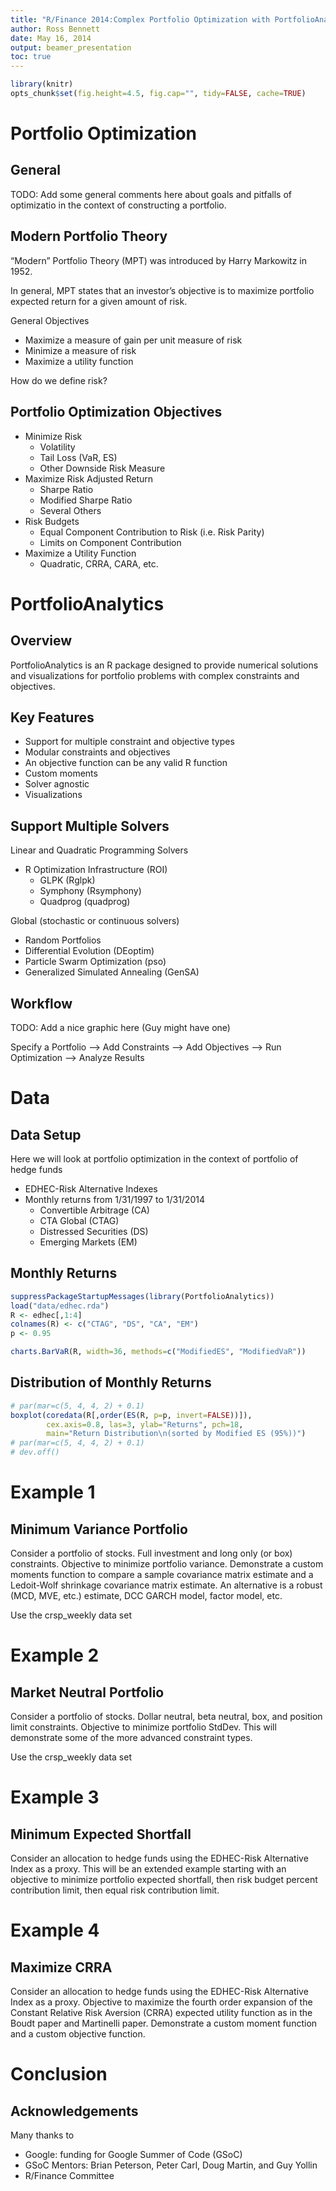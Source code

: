 ```yaml
---
title: "R/Finance 2014:Complex Portfolio Optimization with PortfolioAnalytics"
author: Ross Bennett
date: May 16, 2014
output: beamer_presentation
toc: true
---
```


```r
library(knitr)
opts_chunk$set(fig.height=4.5, fig.cap="", tidy=FALSE, cache=TRUE)
```


# Portfolio Optimization

## General
TODO: Add some general comments here about goals and pitfalls of optimizatio in the context of constructing a portfolio.

## Modern Portfolio Theory
"Modern" Portfolio Theory (MPT) was introduced by Harry Markowitz in 1952.

In general, MPT states that an investor's objective is to maximize portfolio expected return for a given amount of risk.

General Objectives

* Maximize a measure of gain per unit measure of risk
* Minimize a measure of risk
* Maximize a utility function

How do we define risk?

## Portfolio Optimization Objectives
* Minimize Risk
    * Volatility
    * Tail Loss (VaR, ES)
    * Other Downside Risk Measure
* Maximize Risk Adjusted Return
    * Sharpe Ratio
    * Modified Sharpe Ratio
    * Several Others
* Risk Budgets
    * Equal Component Contribution to Risk (i.e. Risk Parity)
    * Limits on Component Contribution
* Maximize a Utility Function
    * Quadratic, CRRA, CARA, etc.

# PortfolioAnalytics

## Overview

PortfolioAnalytics is an R package designed to provide numerical solutions and visualizations for portfolio problems with complex constraints and objectives.

## Key Features

* Support for multiple constraint and objective types
* Modular constraints and objectives
* An objective function can be any valid R function
* Custom moments
* Solver agnostic
* Visualizations

<!---
The key points to make here are:
- Flexibility
  - The multiple types and modularity of constraints and objectives allows us to add, remove, combine, etc. multiple constraint and objective types very easily.
  - Define an objective as any valid R function
  - Define a function to compute the moments (sample, robust, shrinkage, factor model, GARCH model, etc.)
- PortfolioAnalytics comes "pre-built" with several constraint types.
-->


## Support Multiple Solvers

Linear and Quadratic Programming Solvers

* R Optimization Infrastructure (ROI)
    * GLPK (Rglpk)
    * Symphony (Rsymphony)
    * Quadprog (quadprog)

Global (stochastic or continuous solvers)

* Random Portfolios
* Differential Evolution (DEoptim)
* Particle Swarm Optimization (pso)
* Generalized Simulated Annealing (GenSA)

## Workflow
TODO: Add a nice graphic here (Guy might have one)

Specify a Portfolio --> Add Constraints --> Add Objectives --> Run Optimization --> Analyze Results

<!---
Describe each function:
- portfolio.spec
- add.constraint
- add.objective
- optimize.portfolio and optimize.portfolio.rebalancing
Just give a general description of the functions to analyze results
-->

# Data

## Data Setup
Here we will look at portfolio optimization in the context of portfolio of hedge funds

* EDHEC-Risk Alternative Indexes
* Monthly returns from 1/31/1997 to 1/31/2014
    * Convertible Arbitrage (CA)
    * CTA Global (CTAG)
    * Distressed Securities (DS)
    * Emerging Markets (EM)


## Monthly Returns
```r
suppressPackageStartupMessages(library(PortfolioAnalytics))
load("data/edhec.rda")
R <- edhec[,1:4]
colnames(R) <- c("CTAG", "DS", "CA", "EM")
p <- 0.95
```

```r
charts.BarVaR(R, width=36, methods=c("ModifiedES", "ModifiedVaR"))
```

## Distribution of Monthly Returns
```r
# par(mar=c(5, 4, 4, 2) + 0.1)
boxplot(coredata(R[,order(ES(R, p=p, invert=FALSE))]),
        cex.axis=0.8, las=3, ylab="Returns", pch=18,
        main="Return Distribution\n(sorted by Modified ES (95%))")
# par(mar=c(5, 4, 4, 2) + 0.1)
# dev.off()
```

# Example 1

## Minimum Variance Portfolio
Consider a portfolio of stocks. Full investment and long only (or box) constraints. Objective to minimize portfolio variance. Demonstrate a custom moments function to compare a sample covariance matrix estimate and a Ledoit-Wolf shrinkage covariance matrix estimate. An alternative is a robust (MCD, MVE, etc.) estimate, DCC GARCH model, factor model, etc.

Use the crsp_weekly data set

# Example 2

## Market Neutral Portfolio
Consider a portfolio of stocks. Dollar neutral, beta neutral, box, and position limit constraints. Objective to minimize portfolio StdDev. This will demonstrate some of the more advanced constraint types.

Use the crsp_weekly data set

# Example 3

## Minimum Expected Shortfall
Consider an allocation to hedge funds using the EDHEC-Risk Alternative Index as a proxy. This will be an extended example starting with an objective to minimize portfolio expected shortfall, then risk budget percent contribution limit, then equal risk contribution limit.

# Example 4

## Maximize CRRA
Consider an allocation to hedge funds using the EDHEC-Risk Alternative Index as a proxy. Objective to maximize the fourth order expansion of the Constant Relative Risk Aversion (CRRA) expected utility function as in the Boudt paper and Martinelli paper. Demonstrate a custom moment function and a custom objective function.

# Conclusion

## Acknowledgements
Many thanks to

* Google: funding for Google Summer of Code (GSoC)
* GSoC Mentors: Brian Peterson, Peter Carl, Doug Martin, and Guy Yollin
* R/Finance Committee

<!---
- One of the best things about GSoC is the opportunity to work and interact with the mentors.
- Thank the GSoC mentors for offering help and guidance during the GSoC project and after as I continued to work on the PortfolioAnalytics package.
- R/Finance Committee for the conference and the opportunity to talk about PortfolioAnalytics.
- Google for funding the Google Summer of Code for PortfolioAnalytics and many other proposals for R
-->





